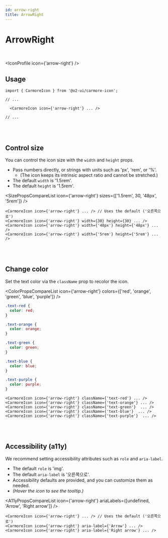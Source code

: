 ```yaml
---
id: arrow-right
title: ArrowRight
---
```




# ArrowRight

<br />

<IconProfile icon={'arrow-right'} />

## Usage

```tsx
import { CarmoreIcon } from '@o2-ui/carmore-icon';

// ...

  <CarmoreIcon icon={'arrow-right'} ... />

// ...
```

<br />
<br />

## Control size

You can control the icon size with the `width` and `height` props.

- Pass numbers directly, or strings with units such as 'px', 'rem', or '%'.
  - (The icon keeps its intrinsic aspect ratio and cannot be stretched.)
- The default `width` is '1.5rem'.
- The default `height` is '1.5rem'.

<SizePropsCompareList icon={'arrow-right'} sizes={['1.5rem', 30, '48px', '5rem']} />

```tsx
<CarmoreIcon icon={'arrow-right'} ... /> // Uses the default ('오른쪽으로')
<CarmoreIcon icon={'arrow-right'} width={30} height={30} ... />
<CarmoreIcon icon={'arrow-right'} width={'48px'} height={'48px'} ... />
<CarmoreIcon icon={'arrow-right'} width={'5rem'} height={'5rem'} ... />
```

<br />
<br />

## Change color

Set the text color via the `className` prop to recolor the icon.

<ColorPropsCompareList icon={'arrow-right'} colors={['red', 'orange', 'green', 'blue', 'purple']} />

```css
.text-red {
  color: red;
}

.text-orange {
  color: orange;
}

.text-green {
  color: green;
}

.text-blue {
  color: blue;
}

.text-purple {
  color: purple;
}
```

```tsx
<CarmoreIcon icon={'arrow-right'} className={'text-red'} ... />
<CarmoreIcon icon={'arrow-right'} className={'text-orange'} ... />
<CarmoreIcon icon={'arrow-right'} className={'text-green'}  ... />
<CarmoreIcon icon={'arrow-right'} className={'text-blue'}  ... />
<CarmoreIcon icon={'arrow-right'} className={'text-purple'}  ... />
```

<br />
<br />

## Accessibility (a11y)

We recommend setting accessibility attributes such as `role` and `aria-label`.

- The default `role` is 'img'.
- The default `aria-label` is '오른쪽으로'.
- Accessibility defaults are provided, and you can customize them as needed.
- _(Hover the icon to see the tooltip.)_

<A11yPropsCompareList icon={'arrow-right'} ariaLabels={[undefined, 'Arrow', 'Right arrow']} />

```tsx
<CarmoreIcon icon={'arrow-right'} ... /> // Uses the default ('오른쪽으로')
<CarmoreIcon icon={'arrow-right'} aria-label={'Arrow'} ... />
<CarmoreIcon icon={'arrow-right'} aria-label={'Right arrow'} ... />
```
